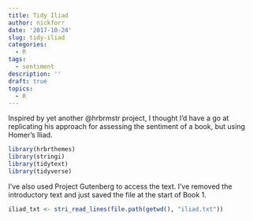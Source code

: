 ```yaml
---
title: Tidy Iliad
author: nickforr
date: '2017-10-24'
slug: tidy-iliad
categories: 
  - R
tags: 
  - sentiment
description: ''
draft: true
topics:
  - R
---
```


Inspired by yet another @hrbrmstr project, I thought I'd have a go at replicating his approach for assessing the sentiment of a book, but using Homer's Iliad.

```r
library(hrbrthemes)
library(stringi)
library(tidytext)
library(tidyverse)
```

I've also used Project Gutenberg to access the text. I've removed the introductory text and just saved the file at the start of Book 1.

```r
iliad_txt <- stri_read_lines(file.path(getwd(), "iliad.txt"))
```





